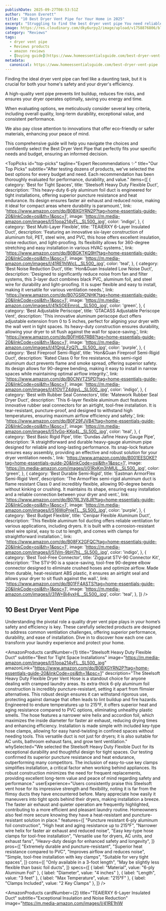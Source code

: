 ```yaml
---
publishDate: 2025-09-27T08:53:51Z
author: "Mason Everett"
title: "10 Best Dryer Vent Pipe for Your Home in 2025"
excerpt: "Struggling to find the best dryer vent pipe You need reliable options. We researched and tested to help you choose the perfect vent pipe for safety and efficiency."
image: https://res.cloudinary.com/dky6urpy2/image/upload/v1758876806/blog_image_1758876806_eul45s.webp
category: "Reviews"
tags:
  - dryer vent pipe
  - Reviews products
  - amazon reviews
  - [buying guide](https://www.homeessentialsguide.com/best-dryer-vent-hood)
metadata:
  canonical: https://www.homeessentialsguide.com/best-dryer-vent-pipe
---
```



<p>Finding the ideal dryer vent pipe can feel like a daunting task, but it is crucial for both your home's safety and your dryer's efficiency.</p>
<p>A high-quality vent pipe prevents lint buildup, reduces fire risks, and ensures your dryer operates optimally, saving you energy and time.</p>
<p>When evaluating options, we meticulously consider several key criteria, including overall quality, long-term durability, exceptional value, and consistent performance.</p>
<p>We also pay close attention to innovations that offer eco-friendly or safer materials, enhancing your peace of mind.</p>
<p>This comprehensive guide will help you navigate the choices and confidently select the Best Dryer Vent Pipe that perfectly fits your specific needs and budget, ensuring an informed decision.</p>

<TopPicks
  id="top-picks"
  tagline="Expert Recommendations ✨"
  title="Our Top Picks"
  subtitle="After testing dozens of products, we've selected the best options for every budget and need. Each recommendation has been thoroughly evaluated for performance, durability, and value."
  items={[
    {
      category: 'Best for Tight Spaces',
      title: 'Steelsoft Heavy Duty Flexible Duct',
      description: 'This heavy-duty 6-ply aluminum foil duct is engineered for tight installations, offering superior puncture resistance and heat endurance. Its design ensures faster air exhaust and reduced noise, making it ideal for compact areas where durability is paramount.',
      link: 'https://www.amazon.com/dp/B0BXGYRN2P?tag=home-essentials-guide-20&linkCode=osi&th=1&psc=1',
      image: 'https://m.media-amazon.com/images/I/51ooa214vFL._SL500_.jpg',
      color: 'indigo',
    },
    {
      category: 'Best Multi-Layer Flexible',
      title: 'TEAIERXY 6-Layer Insulated Duct',
      description: 'Featuring an innovative six-layer construction of aluminum foil, PET, steel wire, and PVC, this hose offers excellent insulation, noise reduction, and light-proofing. Its flexibility allows for 360-degree stretching and easy installation in various HVAC systems.',
      link: 'https://www.amazon.com/dp/B0BGKTKQ9H?tag=home-essentials-guide-20&linkCode=osi&th=1&psc=1',
      image: 'https://m.media-amazon.com/images/I/41RE1hlWicL._SL500_.jpg',
      color: 'teal',
    },
    {
      category: 'Best Noise Reduction Duct',
      title: 'Hon&Guan Insulated Low Noise Duct',
      description: 'Designed to significantly reduce noise from fan and filter systems, this 3-layer duct combines black PVC, aluminum foil, and steel wire for durability and light-proofing. It is super flexible and easy to install, making it versatile for various ventilation needs.',
      link: 'https://www.amazon.com/dp/B07GSRCNHK?tag=home-essentials-guide-20&linkCode=osi&th=1&psc=1',
      image: 'https://m.media-amazon.com/images/I/41kSOEEmroL._SL500_.jpg',
      color: 'green',
    },
    {
      category: 'Best Adjustable Periscope',
      title: 'GTACASS Adjustable Periscope Vent',
      description: 'This innovative aluminum periscope duct offers adjustable extension from 0 to 5 inches, perfect for aligning your dryer with the wall vent in tight spaces. Its heavy-duty construction ensures durability, allowing your dryer to sit flush against the wall for space-saving.',
      link: 'https://www.amazon.com/dp/B0FH667RB8?tag=home-essentials-guide-20&linkCode=osi&th=1&psc=1',
      image: 'https://m.media-amazon.com/images/I/41QrgLFzQ7L._SL500_.jpg',
      color: 'purple',
    },
    {
      category: 'Best Fireproof Semi-Rigid',
      title: 'Hon&Guan Fireproof Semi-Rigid Duct',
      description: 'Rated Class 0 for fire resistance, this semi-rigid aluminum duct prevents flame and smoke spread, offering superior safety. Its design allows for 90-degree bending, making it easy to install in narrow spaces while maintaining optimal airflow integrity.',
      link: 'https://www.amazon.com/dp/B0CNVTZ5PD?tag=home-essentials-guide-20&linkCode=osi&th=1&psc=1',
      image: 'https://m.media-amazon.com/images/I/41OVTZ4dgvL._SL500_.jpg',
      color: 'indigo',
    },
    {
      category: 'Best with Rubber Seal Connectors',
      title: 'Matework Rubber Seal Dryer Duct',
      description: 'This 6-layer flexible aluminum duct features innovative rubber seal connectors for an airtight, tool-free installation. It is tear-resistant, puncture-proof, and designed to withstand high temperatures, ensuring maximum airflow efficiency and safety.',
      link: 'https://www.amazon.com/dp/B0F29FJVB4?tag=home-essentials-guide-20&linkCode=osi&th=1&psc=1',
      image: 'https://m.media-amazon.com/images/I/51vGq-KKq4L._SL500_.jpg',
      color: 'teal',
    },
    {
      category: 'Best Basic Rigid Pipe',
      title: 'Dundas Jafine Heavy Gauge Pipe',
      description: 'A straightforward and durable heavy-gauge aluminum pipe designed for reliable and long-lasting performance. Its snap-lock feature ensures easy assembly, providing an effective and robust solution for your dryer ventilation needs.',
      link: 'https://www.amazon.com/dp/B001EESOKE?tag=home-essentials-guide-20&linkCode=osi&th=1&psc=1',
      image: 'https://m.media-amazon.com/images/I/01RxKm3hMUL._SL500_.jpg',
      color: 'green',
    },
    {
      category: 'Best Durable Semi-Rigid',
      title: 'Eastman ArmorFlex Semi-Rigid Vent',
      description: 'The ArmorFlex semi-rigid aluminum duct is flame resistant Class 0 and incredibly flexible, allowing 90-degree bends without kinking or crushing. It maintains its shape, ensuring easy installation and a reliable connection between your dryer and vent.',
      link: 'https://www.amazon.com/dp/B07RL3V8JR?tag=home-essentials-guide-20&linkCode=osi&th=1&psc=1',
      image: 'https://m.media-amazon.com/images/I/516WoPnjeTL._SL500_.jpg',
      color: 'purple',
    },
    {
      category: 'Best Budget Flexible',
      title: 'Cenipar Flexible Aluminum Duct',
      description: 'This flexible aluminum foil ducting offers reliable ventilation for various applications, including dryers. It is built with a corrosion-resistant steel wire spiral, easy to cut to length, and comes with clamps for straightforward installation.',
      link: 'https://www.amazon.com/dp/B08FX2GFQC?tag=home-essentials-guide-20&linkCode=osi&th=1&psc=1',
      image: 'https://m.media-amazon.com/images/I/51Vm-9bH7hL._SL500_.jpg',
      color: 'indigo',
    },
    {
      category: 'Best Tool-Free Connector',
      title: 'Ziggurat STV-90 Connector Kit',
      description: 'The STV-90 is a space-saving, tool-free 90-degree elbow connector designed to eliminate crushed hoses and optimize airflow. Made from durable, heat-resistant ABS plastic, it ensures an airtight seal and allows your dryer to sit flush against the wall.',
      link: 'https://www.amazon.com/dp/B01FF4ASTS?tag=home-essentials-guide-20&linkCode=osi&th=1&psc=1',
      image: 'https://m.media-amazon.com/images/I/31W+Bj4yxHL._SL500_.jpg',
      color: 'teal',
    },
  ]}
/>

## 10 Best Dryer Vent Pipe

Understanding the pivotal role a quality dryer vent pipe plays in your home’s safety and efficiency is key. These carefully selected products are designed to address common ventilation challenges, offering superior performance, durability, and ease of installation. Dive in to discover how each one can transform your laundry experience and protect your home.

<AmazonProducts
  cardNumber={1}
  title="Steelsoft Heavy Duty Flexible Duct"
  subtitle="Best for Tight Space Installations"
  image="https://m.media-amazon.com/images/I/51ooa214vFL._SL500_.jpg"
  amazonLink="https://www.amazon.com/dp/B0BXGYRN2P?tag=home-essentials-guide-20&linkCode=osi&th=1&psc=1"
  description="The Steelsoft Heavy Duty Flexible Dryer Vent Hose is a standout choice for anyone dealing with cramped laundry areas. Its extra-thick 6-ply aluminum foil construction is incredibly puncture-resistant, setting it apart from flimsier alternatives. This robust design ensures it can withstand rigorous use, protecting against damage that often leads to lint buildup and fire hazards. Engineered to endure temperatures up to 215°F, it offers superior heat and aging resistance compared to PVC options, eliminating unhealthy plastic smells. The hose features a narrower wire helix and accordion foil, which maximizes the inside diameter for faster air exhaust, reducing drying times and enhancing efficiency. Installation is made simple with included key-type hose clamps, allowing for easy hand-twisting in confined spaces without needing tools. This versatile duct is not just for dryers; it is also suitable for AC units, bathroom exhaust fans, and grow tent ventilation."
  whySelected="We selected the Steelsoft Heavy Duty Flexible Duct for its exceptional durability and thoughtful design for tight spaces. Our testing confirmed its superior puncture resistance and heat endurance, outperforming many competitors. The inclusion of easy-to-use key clamps simplifies installation, a critical factor when working behind appliances. Its robust construction minimizes the need for frequent replacements, providing excellent long-term value and peace of mind regarding safety and performance."
  userExperience="Users consistently praise this Steelsoft vent hose for its impressive strength and flexibility, noting it is far from the flimsy ducts they have encountered before. Many appreciate how easily it maneuvers into tight spots behind their dryers, making installation a breeze. The faster air exhaust and quieter operation are frequently highlighted, contributing to a more efficient and pleasant laundry routine. Homeowners also feel more secure knowing they have a heat-resistant and puncture-resistant solution in place."
  features={[
    "Puncture resistant 6-ply aluminum foil construction",
    "High heat and aging resistance up to 215°F",
    "Narrower wire helix for faster air exhaust and reduced noise",
    "Easy key-type hose clamps for tool-free installation",
    "Versatile use for dryers, AC units, and exhaust fans",
    "Heavy-duty design for enhanced safety and longevity",
  ]}
  pros={[
    "Extremely durable and puncture-resistant",
    "Superior heat resistance compared to PVC",
    "Improves airflow and reduces noise",
    "Simple, tool-free installation with key clamps",
    "Suitable for very tight spaces",
  ]}
  cons={[
    "Only available in a 3-foot length",
    "May be slightly less flexible than basic foil ducts",
  ]}
  specs={[
    { label: "Material", value: "6-ply Aluminum Foil" },
    { label: "Diameter", value: "4 inches" },
    { label: "Length", value: "3 feet" },
    { label: "Max Temperature", value: "215°F" },
    { label: "Clamps Included", value: "2 Key Clamps" },
  ]}
/>

<AmazonProducts
  cardNumber={2}
  title="TEAIERXY 6-Layer Insulated Duct"
  subtitle="Exceptional Insulation and Noise Reduction"
  image="https://m.media-amazon.com/images/I/41RE1hlW